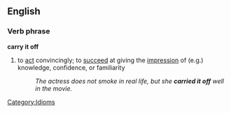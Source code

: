 ==English==
===Verb phrase===
'''carry it off'''
#to [[act]] convincingly; to [[succeed]] at giving the [[impression]] of (e.g.) knowledge, confidence, or familiarity
#:''The actress does not smoke in real life, but she '''carried it off''' well in the movie.''
[[Category:Idioms]]